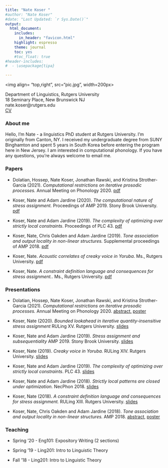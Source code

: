 ```yaml
---
title: "Nate Koser "
#author: "Nate Koser"
#date: "Last Updated: `r Sys.Date()`"
output: 
  html_document: 
    includes:
      in_header: "favicon.html"
    highlight: espresso
    theme: journal 
    toc: yes
    #toc_float: true
#header-includes:
#  - \usepackage{tipa}

---
```


 <img align= "top,right",  src="pic.jpg", width=200px>

<style>
    body .main-container {
        max-width: 700px;
    }
</style>


 
Department of Linguistics, Rutgers University 
<br>
18 Seminary Place, New Brunswick NJ
<br>
nate.koser@rutgers.edu
<br>
[CV](files/cv.pdf)




### About me


Hello, I'm Nate - a linguistics PhD student at Rutgers University. I'm originally from Canton, NY. I received my undergraduate degree from SUNY Binghamton and spent 5 years in South Korea before entering the program here in New Jersey. I am interested in computational phonology. If you have any questions, you're always welcome to email me.

### Papers

<ul>
<li> Dolatian, Hossep, Nate Koser, Jonathan Rawski, and Kristina Strother-Garcia (2021). <i>Computational restrictions on iterative prosodic processes.</i> Annual Meeting on Phonology 2020. [pdf](files/amp2020proc.pdf)

<li> Koser, Nate and Adam Jardine (2020). <i>The computational nature of stress assignment.</i> Proceedings of AMP 2019. Stony Brook University. [pdf](files/amp2019proc.pdf) 

<li> Koser, Nate and Adam Jardine (2019). <i>The complexity of optimizing over strictly local constraints</i>. Proceedings of PLC 43. [pdf](files/plc2019proc.pdf) 

<li> Koser, Nate, Chris Oakden and Adam Jardine (2019). <i>Tone association and output locality in non-linear structures.</i> Supplemental proceedings of AMP 2018. [pdf](files/amp2018proceed.pdf) 

<li>Koser, Nate. <i>Acoustic correlates of creaky voice in Yoruba</i>. Ms., Rutgers University. [pdf](files/qp2.pdf)

<li>Koser, Nate. <i>A constraint definition language and consequences for stress assignment.</i>. Ms., Rutgers University. [pdf](files/qp1.pdf)
</ul>

### Presentations


<ul>
<li> Dolatian, Hossep, Nate Koser, Jonathan Rawski, and Kristina Strother-Garcia (2021). <i>Computational restrictions on iterative prosodic processes.</i> Annual Meeting on Phonology 2020. [abstract,](files/amp2020abstract.pdf) [poster](files/amp2020poster.pdf) 

<li> Koser, Nate (2020). <i>Bounded lookahead in iterative quantity-insensitive stress assignment</i> RULing XV. Rutgers University. [slides](files/ruling20.pdf)

<li> Koser, Nate and Adam Jardine (2019). <i>Stress assignment and subsequentiality</i> AMP 2019. Stony Brook University. [slides](files/amp2019slides.pdf)

<li> Koser, Nate (2019). <i>Creaky voice in Yoruba.</i> RULing XIV. Rutgers University. [slides](files/ruling19.pdf)

<li> Koser, Nate and Adam Jardine (2019). <i>The complexity of optimizing over strictly local constraints</i>. PLC 43. [slides](files/plcslides.pdf)

<li> Koser, Nate and Adam Jardine (2018). <i>Strictly local patterns are closed under optimization.</i> NecPhon 2018. [slides](files/necphonslides.pdf)

<li> Koser, Nate (2018). <i>A constraint definition language and consequences for stress assignment.</i> RULing XIII. Rutgers University. [slides](files/ruling18slides.pdf)

<li> Koser, Nate, Chris Oakden and Adam Jardine (2018). <i>Tone association and output locality in non-linear structures.</i> AMP 2018. [abstract,](files/amp2018.pdf) [poster](files/amp2018poster.pdf) 
</ul>

### Teaching

<ul>
<li>Spring '20 - Eng101: Expository Writing (2 sections)

<li>Spring '19 - Ling201: Intro to Linguistic Theory

<li>Fall '18 - Ling201: Intro to Linguistic Theory
</ul>


<br><br><br><br>

